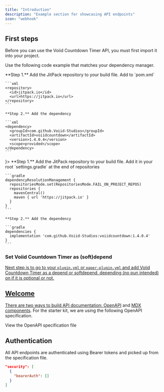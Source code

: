 ```yaml
---
title: "Introduction"
description: "Example section for showcasing API endpoints"
icon: "webhook"
---
```


## First steps

Before you can use the Voiid Countdown Timer API, you must first import it into your project.

Use the following code example that matches your dependency manager.

<Tabs>
  <Tab title="Maven" icon='/images/simple-icons/apachemaven.svg'>
    **Step 1.** Add the JitPack repository to your build file. Add to `pom.xml`

    ```xml
    <repository>
      <id>jitpack.io</id>
      <url>https://jitpack.io</url>
    </repository>
    ```

    **Step 2.** Add the dependency

    ```xml
    <dependency>
      <groupId>com.github.Voiid-Studios</groupId>
      <artifactId>voiidcountdown</artifactId>
      <version>1.4.0.4</version>
      <scope>provided</scope>
    </dependency>
    ```
  </Tab>
  <Tab title="Gradle" icon={<svg xmlns="http://www.w3.org/2000/svg" viewBox="0 0 24 24" {...props}> <path d="M22.695 4.297a3.807 3.807 0 0 0-5.29-.09.368.368 0 0 0 0 .533l.46.47a.363.363 0 0 0 .474.032 2.182 2.182 0 0 1 2.86 3.291c-3.023 3.02-7.056-5.447-16.211-1.083a1.24 1.24 0 0 0-.534 1.745l1.571 2.713a1.238 1.238 0 0 0 1.681.461l.037-.02-.029.02.688-.384a16.083 16.083 0 0 0 2.193-1.635.384.384 0 0 1 .499-.016.357.357 0 0 1 .016.534 16.435 16.435 0 0 1-2.316 1.741H8.77l-.696.39a1.958 1.958 0 0 1-.963.25 1.987 1.987 0 0 1-1.726-.989L3.9 9.696C1.06 11.72-.686 15.603.26 20.522a.363.363 0 0 0 .354.296h1.675a.363.363 0 0 0 .37-.331 2.478 2.478 0 0 1 4.915 0 .36.36 0 0 0 .357.317h1.638a.363.363 0 0 0 .357-.317 2.478 2.478 0 0 1 4.914 0 .363.363 0 0 0 .358.317h1.627a.363.363 0 0 0 .363-.357c.037-2.294.656-4.93 2.42-6.25 6.108-4.57 4.502-8.486 3.088-9.9zm-6.229 6.901-1.165-.584a.73.73 0 1 1 1.165.587z" /> </svg>}>
    **Step 1.** Add the JitPack repository to your build file. Add it in your root `settings.gradle` at the end of repositories

    ```gradle
    dependencyResolutionManagement {
      repositoriesMode.set(RepositoriesMode.FAIL_ON_PROJECT_REPOS)
      repositories {
        mavenCentral()
        maven { url 'https://jitpack.io' }
      }
    }
    ```

    **Step 2.** Add the dependency

    ```gradle
    dependencies {
      implementation 'com.github.Voiid-Studios:voiidcountdown:1.4.0.4'
    }
    ```
  </Tab>
</Tabs>

### Set Voiid Countdown Timer as (soft)depend <a href="#set-placeholderapi-as-softdepend" id="set-placeholderapi-as-softdepend" />

Next step is to go to your `plugin.yml` or `paper-plugin.yml` and add Voiid Countdown Timer as a depend or softdepend, depending (no pun intended) on if it is optional or not.

<Tabs>
  <Tab title="plugin.yml">
    
  </Tab>
</Tabs>

## Welcome

There are two ways to build API documentation: [OpenAPI](https://mintlify.com/docs/api-playground/openapi/setup) and [MDX components](https://mintlify.com/docs/api-playground/mdx/configuration). For the starter kit, we are using the following OpenAPI specification.

<Card title="Plant Store Endpoints" icon="leaf" href="https://github.com/mintlify/starter/blob/main/api-reference/openapi.json">
  View the OpenAPI specification file
</Card>

## Authentication

All API endpoints are authenticated using Bearer tokens and picked up from the specification file.

```json
"security": [
  {
    "bearerAuth": []
  }
]
```